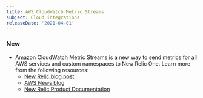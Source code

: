 ```yaml
---
title: AWS CloudWatch Metric Streams
subject: Cloud integrations
releaseDate: '2021-04-01'
---
```


### New

* Amazon CloudWatch Metric Streams is a new way to send metrics for all AWS services and custom namespaces to New Relic One. Learn more from the following resources:
  * [New Relic blog post](https://newrelic.com/blog/best-practices/aws-cloudwatch-metric-streams)
  * [AWS News blog](https://aws.amazon.com/blogs/aws/cloudwatch-metric-streams-send-aws-metrics-to-partners-and-to-your-apps-in-real-time/)
  * [New Relic Product Documentation](/docs/integrations/amazon-integrations/aws-integrations-list/aws-metric-stream/)
